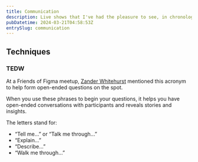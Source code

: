 ```yaml
---
title: Communication
description: Live shows that I've had the pleasure to see, in chronological order.
pubDatetime: 2024-03-21T04:58:53Z
entrySlug: communication
---
```


## Techniques

### TEDW

At a Friends of Figma meetup, [Zander Whitehurst](https://www.linkedin.com/in/zanderwhitehurst/) mentioned this acronym to help form open-ended questions on the spot.

When you use these phrases to begin your questions, it helps you have open-ended conversations with participants and reveals stories and insights.

The letters stand for:

- “Tell me...” or “Talk me through...”
- “Explain...”
- “Describe...”
- “Walk me through...”
